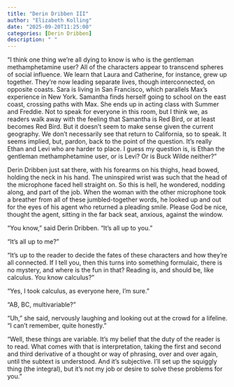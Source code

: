 ```yaml
---
title: "Derin Dribben III"
author: "Elizabeth Kolling"
date: "2025-09-20T11:25:00"
categories: [Derin Dribben]
description: " "
---
```


“I think one thing we’re all dying to know is who is the gentleman methamphetamine user? All of the characters appear to transcend spheres of social influence. We learn that Laura and Catherine, for instance, grew up together. They’re now leading separate lives, though interconnected, on opposite coasts. Sara is living in San Francisco, which parallels Max’s experience in New York. Samantha finds herself going to school on the east coast, crossing paths with Max. She ends up in acting class with Summer and Freddie. Not to speak for everyone in this room, but I think we, as readers walk away with the feeling that Samantha is Red Bird, or at least becomes Red Bird. But it doesn’t seem to make sense given the current geography. We don’t necessarily see that return to California, so to speak. It seems implied, but, pardon, back to the point of the question. It’s really Ethan and Levi who are harder to place. I guess my question is, is Ethan the gentleman methamphetamine user, or is Levi? Or is Buck Wilde neither?”

Derin Dribben just sat there, with his forearms on his thighs, head bowed, holding the neck in his hand. The uninspired wrist was such that the head of the microphone faced hell straight on. So this is hell, he wondered, nodding along, and part of the job. When the woman with the other microphone took a breather from all of these jumbled-together words, he looked up and out for the eyes of his agent who returned a pleading smile. Please God be nice, thought the agent, sitting in the far back seat, anxious, against the window. 

“You know,” said Derin Dribben. “It’s all up to you.”

“It’s all up to me?”

“It’s up to the reader to decide the fates of these characters and how they’re all connected. If I tell you, then this turns into something formulaic, there is no mystery, and where is the fun in that? Reading is, and should be, like calculus. You know calculus?”

“Yes, I took calculus, as everyone here, I’m sure.”

“AB, BC, multivariable?”

“Uh,” she said, nervously laughing and looking out at the crowd for a lifeline. “I can’t remember, quite honestly.”

“Well, these things are variable. It’s my belief that the duty of the reader is to read. What comes with that is interpretation, taking the first and second and third derivative of a thought or way of phrasing, over and over again, until the subtext is understood. And it’s subjective. I’ll set up the squiggly thing (the integral), but it’s not my job or desire to solve these problems for you.”